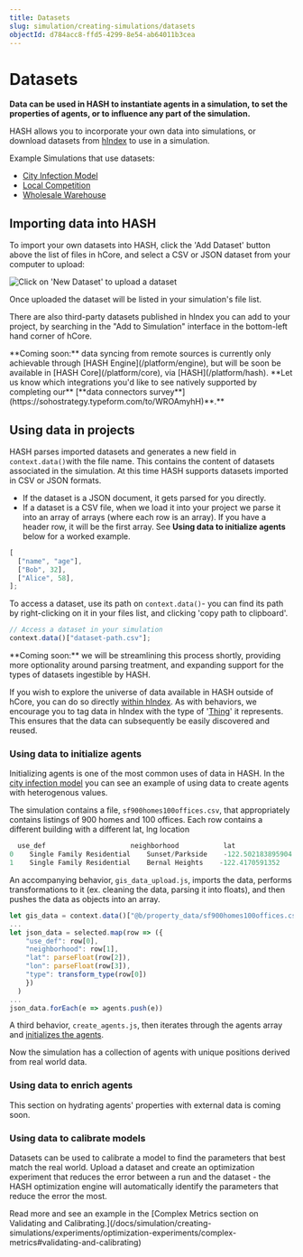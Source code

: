 ```yaml
---
title: Datasets
slug: simulation/creating-simulations/datasets
objectId: d784acc8-ffd5-4299-8e54-ab64011b3cea
---
```


# Datasets

**Data can be used in HASH to instantiate agents in a simulation, to set the properties of agents, or to influence any part of the simulation.**

HASH allows you to incorporate your own data into simulations, or download datasets from [hIndex](/index) to use in a simulation.

Example Simulations that use datasets:

- [City Infection Model](https://core.hash.ai/@hash/city-infection-model/main)
- [Local Competition](/@hash/local-competition)
- [Wholesale Warehouse](/@hash/wholesale-warehouse1)

## Importing data into HASH

To import your own datasets into HASH, click the 'Add Dataset' button above the list of files in hCore, and select a CSV or JSON dataset from your computer to upload:

![Click on 'New Dataset' to upload a dataset](https://cdn-us1.hash.ai/site/docs/screenshot-2021-02-04-at-17.24.13.png)

Once uploaded the dataset will be listed in your simulation's file list.

There are also third-party datasets published in hIndex you can add to your project, by searching in the "Add to Simulation" interface in the bottom-left hand corner of hCore.

<Hint style="info">
  **Coming soon:** data syncing from remote sources is currently only achievable
  through [HASH Engine](/platform/engine), but will be soon be available in
  [HASH Core](/platform/core), via [HASH](/platform/hash).
</Hint>

<Hint style="success">
  **Let us know which integrations you'd like to see natively supported by
  completing our** [**data connectors
  survey**](https://sohostrategy.typeform.com/to/WROAmyhH)**.**
</Hint>

## Using data in projects

HASH parses imported datasets and generates a new field in `context.data()`with the file name. This contains the content of datasets associated in the simulation. At this time HASH supports datasets imported in CSV or JSON formats.

- If the dataset is a JSON document, it gets parsed for you directly.
- If a dataset is a CSV file, when we load it into your project we parse it into an array of arrays \(where each row is an array\). If you have a header row, it will be the first array. See **Using data to initialize agents** below for a worked example.

```javascript
[
  ["name", "age"],
  ["Bob", 32],
  ["Alice", 58],
];
```

To access a dataset, use its path on `context.data()`- you can find its path by right-clicking on it in your files list, and clicking 'copy path to clipboard'.

```javascript
// Access a dataset in your simulation
context.data()["dataset-path.csv"];
```

<Hint style="info">
  **Coming soon:** we will be streamlining this process shortly, providing more
  optionality around parsing treatment, and expanding support for the types of
  datasets ingestible by HASH.
</Hint>

If you wish to explore the universe of data available in HASH outside of hCore, you can do so directly [within hIndex](/data?sort=popularity). As with behaviors, we encourage you to tag data in hIndex with the type of '[Thing](/schemas/Thing)' it represents. This ensures that the data can subsequently be easily discovered and reused.

### Using data to initialize agents

Initializing agents is one of the most common uses of data in HASH. In the [city infection model](https://core.hash.ai/@hash/city-infection-model/stable) you can see an example of using data to create agents with heterogenous values.

The simulation contains a file, `sf900homes100offices.csv`, that appropriately contains listings of 900 homes and 100 offices. Each row contains a different building with a different lat, lng location

```javascript
  use_def                     neighborhood           lat               long
0    Single Family Residential    Sunset/Parkside    -122.502183895904    37.763653457648
1    Single Family Residential    Bernal Heights    -122.4170591352    37.747528129366
```

An accompanying behavior, `gis_data_upload.js`, imports the data, performs transformations to it \(ex. cleaning the data, parsing it into floats\), and then pushes the data as objects into an array.

```javascript
let gis_data = context.data()["@b/property_data/sf900homes100offices.csv"]
...
let json_data = selected.map(row => ({
    "use_def": row[0],
    "neighborhood": row[1],
    "lat": parseFloat(row[2]),
    "lon": parseFloat(row[3]),
    "type": transform_type(row[0])
    })
  )
...
json_data.forEach(e => agents.push(e))
```

A third behavior, `create_agents.js`, then iterates through the agents array and [initializes the agents](/docs/simulation/tutorials/phase-1-building-a-simple-hotelling-model-in-2d/initialization).

Now the simulation has a collection of agents with unique positions derived from real world data.

### Using data to enrich agents

<Hint style="info">
  This section on hydrating agents' properties with external data is coming
  soon.
</Hint>

### Using data to calibrate models

Datasets can be used to calibrate a model to find the parameters that best match the real world. Upload a dataset and create an optimization experiment that reduces the error between a run and the dataset - the HASH optimization engine will automatically identify the parameters that reduce the error the most.

<Hint style="success">
  Read more and see an example in the [Complex Metrics section on Validating and
  Calibrating.](/docs/simulation/creating-simulations/experiments/optimization-experiments/complex-metrics#validating-and-calibrating)
</Hint>
